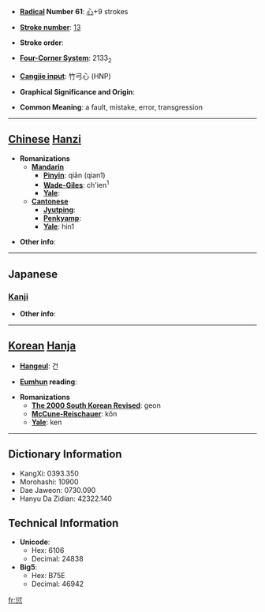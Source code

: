 * '''[[Wiktionary:Chinese radical index| Radical]] Number 61''': [[Wiktionary:Chinese radical index 心|心]]+9 strokes

* '''[[Wiktionary:Chinese total strokes index|Stroke number]]''': [[Wiktionary:Chinese total strokes index 13|13]]

* '''Stroke order''': 

* '''[[Wiktionary:Chinese four corner index|Four-Corner System]]''': 2133<sub>2</sub>

* '''[[Wiktionary:Chinese Cangjie index|Cangjie input]]''': 竹弓心 (HNP)

* '''Graphical Significance and Origin''': 

* '''Common Meaning''': a fault, mistake, error, transgression

----

== [[Chinese]] [[Hanzi]] ==

* '''Romanizations'''
** '''[[Mandarin]]'''
*** '''[[Pinyin]]''': qiān (qian1)
*** '''[[Wade-Giles]]''': ch'ien<sup>1</sup>
*** '''[[Yale]]''': 
** '''[[Cantonese]]'''
*** '''[[Jyutping]]''':
*** '''[[Penkyamp]]''': 
*** '''[[Yale]]''': hin1

* '''Other info''': 

----

==Japanese==
===[[Kanji]]===
{{kanji|on readings=[[けん]] (ken)
|kun readings=[[あやまる]] (ayamaru)
}}

* '''Other info''':  

----

== [[Korean]] [[Hanja]] ==

* '''[[Hangeul]]''': 건

* '''[[Eumhun]] reading''': 

* '''Romanizations'''
** '''[[The 2000 South Korean Revised Romanization|The 2000 South Korean Revised]]''': geon
** '''[[McCune-Reischauer]]''': kŏn
** '''[[Yale]]''': ken

----

== Dictionary Information ==

* KangXi: 0393.350
* Morohashi: 10900
* Dae Jaweon: 0730.090
* Hanyu Da Zidian: 42322.140

== Technical Information ==

* '''Unicode''':
** Hex: 6106
** Decimal: 24838
* '''Big5''':
** Hex: B75E
** Decimal: 46942

[[fr:愆]]